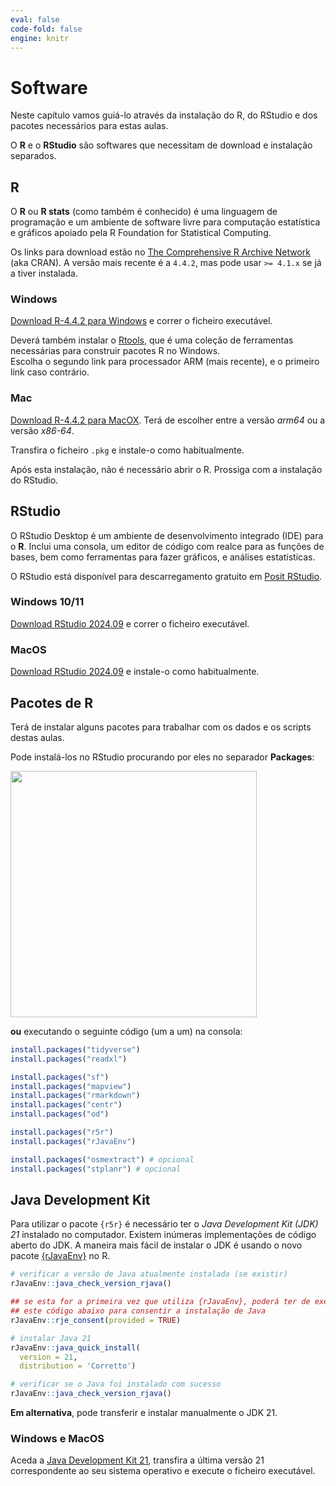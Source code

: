 ```yaml
---
eval: false
code-fold: false
engine: knitr
---
```


# Software

Neste capítulo vamos guiá-lo através da instalação do R, do RStudio e dos pacotes necessários para estas aulas.

O **R** e o **RStudio** são softwares que necessitam de download e instalação separados.

## R

O **R** ou **R stats** (como também é conhecido) é uma linguagem de programação e um ambiente de software livre para computação estatística e gráficos apoiado pela R Foundation for Statistical Computing.

Os links para download estão no [The Comprehensive R Archive Network](https://cran.r-project.org/) (aka CRAN).
A versão mais recente é a `4.4.2`, mas pode usar `>= 4.1.x` se já a tiver instalada.

:::: {.panel-tabset .nav-pills}
### Windows

[Download R-4.4.2 para Windows](https://cran.r-project.org/bin/windows/base/R-4.4.2-win.exe) e correr o ficheiro executável.

::: {.callout-important icon="false"}
Deverá também instalar o [Rtools](https://cran.r-project.org/bin/windows/Rtools/rtools44/rtools.html), que é uma coleção de ferramentas necessárias para construir pacotes R no Windows.\
Escolha o segundo link para processador ARM (mais recente), e o primeiro link caso contrário.
:::

### Mac

[Download R-4.4.2 para MacOX](https://cran.r-project.org/bin/macosx/).
Terá de escolher entre a versão *arm64* ou a versão *x86-64*.

Transfira o ficheiro `.pkg` e instale-o como habitualmente.
::::

Após esta instalação, não é necessário abrir o R.
Prossiga com a instalação do RStudio.

## RStudio

O RStudio Desktop é um ambiente de desenvolvimento integrado (IDE) para o **R**.
Inclui uma consola, um editor de código com realce para as funções de bases, bem como ferramentas para fazer gráficos, e análises estatísticas.

O RStudio está disponível para descarregamento gratuito em [Posit RStudio](https://posit.co/download/rstudio-desktop/).

::: {.panel-tabset .nav-pills}
### Windows 10/11

[Download RStudio 2024.09](https://download1.rstudio.org/electron/windows/RStudio-2024.09.1-394.exe) e correr o ficheiro executável.

### MacOS

[Download RStudio 2024.09](https://download1.rstudio.org/electron/macos/RStudio-2024.09.1-394.dmg) e instale-o como habitualmente.
:::

## Pacotes de R

Terá de instalar alguns pacotes para trabalhar com os dados e os scripts destas aulas.

Pode instalá-los no RStudio procurando por eles no separador **Packages**:

![](images/clipboard-812808100.png){width="394"}

**ou** executando o seguinte código (um a um) na consola:

```r
install.packages("tidyverse")
install.packages("readxl")

install.packages("sf")
install.packages("mapview")
install.packages("rmarkdown")
install.packages("centr")
install.packages("od")

install.packages("r5r")
install.packages("rJavaEnv")

install.packages("osmextract") # opcional
install.packages("stplanr") # opcional
```

## Java Development Kit

Para utilizar o pacote `{r5r}` é necessário ter o *Java Development Kit (JDK) 21* instalado no computador.
Existem inúmeras implementações de código aberto do JDK.
A maneira mais fácil de instalar o JDK é usando o novo pacote [{rJavaEnv}](https://www.ekotov.pro/rJavaEnv/) no R.

```r
# verificar a versão de Java atualmente instalada (se existir) 
rJavaEnv::java_check_version_rjava()

## se esta for a primeira vez que utiliza {rJavaEnv}, poderá ter de executar
## este código abaixo para consentir a instalação de Java
rJavaEnv::rje_consent(provided = TRUE)

# instalar Java 21
rJavaEnv::java_quick_install(
  version = 21,
  distribution = 'Corretto')

# verificar se o Java foi instalado com sucesso
rJavaEnv::java_check_version_rjava()
```

**Em alternativa**, pode transferir e instalar manualmente o JDK 21.

::: {.panel-tabset .nav-pills}
### Windows e MacOS

Aceda a [Java Development Kit 21](https://jdk.java.net/archive/), transfira a última versão 21 correspondente ao seu sistema operativo e execute o ficheiro executável.
:::
